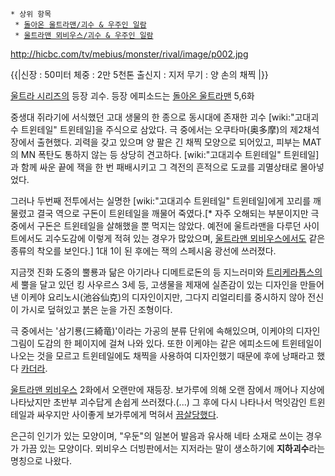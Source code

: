  * 상위 항목
  * [[돌아온 울트라맨/괴수 & 우주인 일람]]
  * [[울트라맨 뫼비우스/괴수 & 우주인 일람]]

http://hicbc.com/tv/mebius/monster/rival/image/p002.jpg

{{|신장 : 50미터
체중 : 2만 5천톤
출신지 : 지저
무기 : 양 손의 채찍 
|}}

[[울트라 시리즈]]의 등장 괴수. 등장 에피소드는 [[돌아온 울트라맨]] 5,6화

중생대 쥐라기에 서식했던 고대 생물의 한 종으로 동시대에 존재한 괴수 [wiki:"고대괴수 트윈테일" 트윈테일]을 주식으로 삼았다. 극 중에서는 오쿠타마(奥多摩)의 제2채석장에서 출현했다. 괴력을 갖고 있으며 양 팔은 긴 채찍 모양으로 되어있고, 피부는 MAT의 MN 폭탄도 통하지 않는 등 상당히 견고하다. [wiki:"고대괴수 트윈테일" 트윈테일]과 함께 싸운 끝에 잭을 한 번 패배시키고 그 격전의 흔적으로 도쿄를 괴멸상태로 몰아넣었다.

그러나 두번째 전투에서는 실명한 [wiki:"고대괴수 트윈테일" 트윈테일]에게 꼬리를 깨물렸고 결국 역으로 구돈이 트윈테일을 깨물어 죽였다.[* 자주 오해되는 부분이지만 극 중에서 구돈은 트윈테일을 살해했을 뿐 먹지는 않았다. 예전에 울트라맨을 다루던 사이트에서도 괴수도감에 이렇게 적혀 있는 경우가 많았으며, [[울트라맨 뫼비우스]]에서도 같은 종류의 착오를 보인다.] 1대 1이 된 후에는 잭의 스페시움 광선에 쓰러졌다.

지금껏 진화 도중의 뿔룡과 닮은 아기라나 디메트로돈의 등 지느러미와 [[트리케라톱스]]의 세 뿔을 달고 있던 킹 사우르스 3세 등, 고생물을 제재에 실존감이 있는 디자인을 만들어 낸 이케야 요리노시(池谷仙克)의 디자인이지만, 그다지 리얼리티를 중시하지 않아 전신이 가시로 덮혀있고 붉은 눈을 가진 조형이다. 

극 중에서는 '삼기룡(三綺竜)'이라는 가공의 분류 단위에 속해있으며, 이케야의 디자인 그림이 도감의 한 페이지에 걸쳐 나와 있다. 또한 이케야는 같은 에피소드에 트윈테일이 나오는 것을 모르고 트윈테일에도 채찍을 사용하여 디자인했기 때문에 후에 낭패라고 했다 [[카더라]].

[[울트라맨 뫼비우스]] 2화에서 오랜만에 재등장. 보가루에 의해 오랜 잠에서 깨어나 지상에 나타났지만 초반부 괴수답게 손쉽게 쓰러졌다.(...) 그 후에 다시 나타나서 먹잇감인 트윈테일과 싸우지만 사이좋게 보가루에게 먹혀서 [[끔살]]당했다.

은근히 인기가 있는 모양이며, "우둔"의 일본어 발음과 유사해 네타 소재로 쓰이는 경우가 가끔 있는 모양이다. 뫼비우스 더빙판에서는 지저라는 말이 생소하기에 '''지하괴수'''라는 명칭으로 나왔다.
